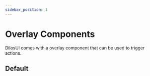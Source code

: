 ```yaml
---
sidebar_position: 1
---
```


# Overlay Components

DilosUI comes with a overlay component that can be used to trigger actions.


## Default
<Overlay />